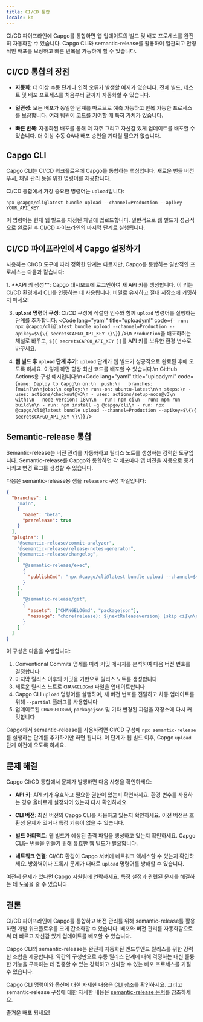 ```yaml
---
title: CI/CD 통합
locale: ko
---
```



CI/CD 파이프라인에 Capgo를 통합하면 앱 업데이트의 빌드 및 배포 프로세스를 완전히 자동화할 수 있습니다. Capgo CLI와 semantic-release를 활용하여 일관되고 안정적인 배포를 보장하고 빠른 반복을 가능하게 할 수 있습니다.

## CI/CD 통합의 장점

- **자동화**: 더 이상 수동 단계나 인적 오류가 발생할 여지가 없습니다. 전체 빌드, 테스트 및 배포 프로세스를 처음부터 끝까지 자동화할 수 있습니다.

- **일관성**: 모든 배포가 동일한 단계를 따르므로 예측 가능하고 반복 가능한 프로세스를 보장합니다. 여러 팀원이 코드를 기여할 때 특히 가치가 있습니다.

- **빠른 반복**: 자동화된 배포를 통해 더 자주 그리고 자신감 있게 업데이트를 배포할 수 있습니다. 더 이상 수동 QA나 배포 승인을 기다릴 필요가 없습니다.

## Capgo CLI

Capgo CLI는 CI/CD 워크플로우에 Capgo를 통합하는 핵심입니다. 새로운 번들 버전 푸시, 채널 관리 등을 위한 명령어를 제공합니다.

CI/CD 통합에서 가장 중요한 명령어는 `upload`입니다:

```shell
npx @capgo/cli@latest bundle upload --channel=Production --apikey YOUR_API_KEY
```

이 명령어는 현재 웹 빌드를 지정된 채널에 업로드합니다. 일반적으로 웹 빌드가 성공적으로 완료된 후 CI/CD 파이프라인의 마지막 단계로 실행됩니다.

## CI/CD 파이프라인에서 Capgo 설정하기

사용하는 CI/CD 도구에 따라 정확한 단계는 다르지만, Capgo를 통합하는 일반적인 프로세스는 다음과 같습니다:

<Steps>
1. **API 키 생성**: Capgo 대시보드에 로그인하여 새 API 키를 생성합니다. 이 키는 CI/CD 환경에서 CLI를 인증하는 데 사용됩니다. 비밀로 유지하고 절대 저장소에 커밋하지 마세요!

3. **`upload` 명령어 구성**: CI/CD 구성에 적절한 인수와 함께 `upload` 명령어를 실행하는 단계를 추가합니다: <Code lang="yaml" title="uploadyml" code={`- run: npx @capgo/cli@latest bundle upload --channel=Production --apikey=$\{\{ secretsCAPGO_API_KEY \}\}`} />\n `Production`을 배포하려는 채널로 바꾸고, `${{ secretsCAPGO_API_KEY }}`를 API 키를 보유한 환경 변수로 바꾸세요.

4. **웹 빌드 후 `upload` 단계 추가**: `upload` 단계가 웹 빌드가 성공적으로 완료된 후에 오도록 하세요. 이렇게 하면 항상 최신 코드를 배포할 수 있습니다.\n  GitHub Actions용 구성 예시입니다:\n<Code lang="yaml" title="uploadyml" code={`name: Deploy to Capgo\n on:\n  push:\n   branches: [main]\n\njobs:\n deploy:\n runs-on: ubuntu-latest\n\n steps:\n - uses: actions/checkout@v3\n - uses: actions/setup-node@v3\n  with:\n   node-version: 18\n\n - run: npm ci\n - run: npm run build\n\n - run: npm install -g @capgo/cli\n - run: npx @capgo/cli@latest bundle upload --channel=Production --apikey=$\{\{ secretsCAPGO_API_KEY \}\}`} />

</Steps>

## Semantic-release 통합

Semantic-release는 버전 관리를 자동화하고 릴리스 노트를 생성하는 강력한 도구입니다. Semantic-release를 Capgo와 통합하면 각 배포마다 앱 버전을 자동으로 증가시키고 변경 로그를 생성할 수 있습니다.

다음은 semantic-release용 샘플 `releaserc` 구성 파일입니다:

```json
{
  "branches": [
    "main",
    {
      "name": "beta",
      "prerelease": true
    }
  ],
  "plugins": [
    "@semantic-release/commit-analyzer",
    "@semantic-release/release-notes-generator",
    "@semantic-release/changelog",
    [
      "@semantic-release/exec",
      {
        "publishCmd": "npx @capgo/cli@latest bundle upload --channel=${nextReleasechannel} --apikey YOUR_API_KEY --partial"
      }
    ],
    [
      "@semantic-release/git",
      {
        "assets": ["CHANGELOGmd", "packagejson"],
        "message": "chore(release): ${nextReleaseversion} [skip ci]\n\n${nextReleasenotes}"
      }
    ]
  ]
}
```

이 구성은 다음을 수행합니다:

1. Conventional Commits 명세를 따라 커밋 메시지를 분석하여 다음 버전 번호를 결정합니다
2. 마지막 릴리스 이후의 커밋을 기반으로 릴리스 노트를 생성합니다
3. 새로운 릴리스 노트로 `CHANGELOGmd` 파일을 업데이트합니다
4. Capgo CLI `upload` 명령어를 실행하며, 새 버전 번호를 전달하고 차등 업데이트를 위해 `--partial` 플래그를 사용합니다
5. 업데이트된 `CHANGELOGmd`, `packagejson` 및 기타 변경된 파일을 저장소에 다시 커밋합니다

Capgo에서 semantic-release를 사용하려면 CI/CD 구성에 `npx semantic-release`를 실행하는 단계를 추가하기만 하면 됩니다. 이 단계가 웹 빌드 이후, Capgo `upload` 단계 이전에 오도록 하세요.

## 문제 해결

Capgo CI/CD 통합에서 문제가 발생하면 다음 사항을 확인하세요:

- **API 키**: API 키가 유효하고 필요한 권한이 있는지 확인하세요. 환경 변수를 사용하는 경우 올바르게 설정되어 있는지 다시 확인하세요.

- **CLI 버전**: 최신 버전의 Capgo CLI를 사용하고 있는지 확인하세요. 이전 버전은 호환성 문제가 있거나 특정 기능이 없을 수 있습니다.

- **빌드 아티팩트**: 웹 빌드가 예상된 출력 파일을 생성하고 있는지 확인하세요. Capgo CLI는 번들을 만들기 위해 유효한 웹 빌드가 필요합니다.

- **네트워크 연결**: CI/CD 환경이 Capgo 서버에 네트워크 액세스할 수 있는지 확인하세요. 방화벽이나 프록시 문제가 때때로 `upload` 명령어를 방해할 수 있습니다.

여전히 문제가 있다면 Capgo 지원팀에 연락하세요. 특정 설정과 관련된 문제를 해결하는 데 도움을 줄 수 있습니다.

## 결론

CI/CD 파이프라인에 Capgo를 통합하고 버전 관리를 위해 semantic-release를 활용하면 개발 워크플로우를 크게 간소화할 수 있습니다. 배포와 버전 관리를 자동화함으로써 더 빠르고 자신감 있게 업데이트를 배포할 수 있습니다.

Capgo CLI와 semantic-release는 완전히 자동화된 엔드투엔드 릴리스를 위한 강력한 조합을 제공합니다. 약간의 구성만으로 수동 릴리스 단계에 대해 걱정하는 대신 훌륭한 기능을 구축하는 데 집중할 수 있는 강력하고 신뢰할 수 있는 배포 프로세스를 가질 수 있습니다.

Capgo CLI 명령어와 옵션에 대한 자세한 내용은 [CLI 참조](/docs/cli/overview)를 확인하세요. 그리고 semantic-release 구성에 대한 자세한 내용은 [semantic-release 문서](https://github.com/semantic-release/semantic-release)를 참조하세요.

즐거운 배포 되세요!
